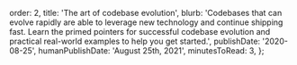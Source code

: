   order: 2,
  title: 'The art of codebase evolution',
  blurb:
    'Codebases that can evolve rapidly are able to leverage new technology and continue shipping fast. Learn the primed pointers for successful codebase evolution and practical real-world examples to help you get started.',
  publishDate: '2020-08-25',
  humanPublishDate: 'August 25th, 2021',
  minutesToRead: 3,
};
